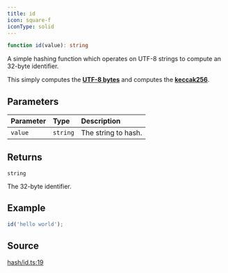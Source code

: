 ```yaml
---
title: id
icon: square-f
iconType: solid
---
```


```ts
function id(value): string
```

A simple hashing function which operates on UTF-8 strings to compute an 32-byte identifier.

This simply computes the [**UTF-8 bytes**](/sdk/content/functions/toUtf8Bytes) and computes the [**keccak256**](/sdk/content/functions/keccak256).

## Parameters

| Parameter | Type | Description |
| :------ | :------ | :------ |
| `value` | `string` | The string to hash. |

## Returns

`string`

The 32-byte identifier.

## Example

```ts
id('hello world');
```

## Source

[hash/id.ts:19](https://github.com/dominant-strategies/quais.js/blob/c523dd62336b397db22e917054b8a36177cabf46/src/hash/id.ts#L19)
